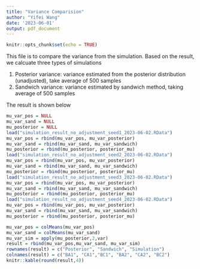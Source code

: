 ```yaml
---
title: "Variance Comparision"
author: "Yifei Wang"
date: '2023-06-01'
output: pdf_document
---
```


```r
knitr::opts_chunk$set(echo = TRUE)
```

This file is to compare the variance from the simulation. Based on the result, we calcuate three types of simulations

1. Posterior variance: variance estimated from the posterior distribution (unadjusted), take average of 500 samples
2. Sandwich variance: variance estimated by sandwich method, taking average of 500 samples

The result is shown below


```r
mu_var_pos = NULL
mu_var_sand = NULL
mu_posterior = NULL
load("simulation_result_no_adjustment_seed1_2023-06-02.RData")
mu_var_pos = rbind(mu_var_pos, mu_var_posterior)
mu_var_sand = rbind(mu_var_sand, mu_var_sandwich)
mu_posterior = rbind(mu_posterior, posterior_mu)
load("simulation_result_no_adjustment_seed2_2023-06-02.RData")
mu_var_pos = rbind(mu_var_pos, mu_var_posterior)
mu_var_sand = rbind(mu_var_sand, mu_var_sandwich)
mu_posterior = rbind(mu_posterior, posterior_mu)
load("simulation_result_no_adjustment_seed3_2023-06-02.RData")
mu_var_pos = rbind(mu_var_pos, mu_var_posterior)
mu_var_sand = rbind(mu_var_sand, mu_var_sandwich)
mu_posterior = rbind(mu_posterior, posterior_mu)
load("simulation_result_no_adjustment_seed4_2023-06-02.RData")
mu_var_pos = rbind(mu_var_pos, mu_var_posterior)
mu_var_sand = rbind(mu_var_sand, mu_var_sandwich)
mu_posterior = rbind(mu_posterior, posterior_mu)
```

```r
mu_var_pos = colMeans(mu_var_pos)
mu_var_sand = colMeans(mu_var_sand)
mu_var_sim = apply(mu_posterior,2,var)
result = rbind(mu_var_pos,mu_var_sand, mu_var_sim)
rownames(result) = c("Posterior", "Sandwich", "Simulation")
colnames(result) = c("BA1", "CA1","BC1", "BA2", "CA2", "BC2")
knitr::kable(round(result,4))
```



